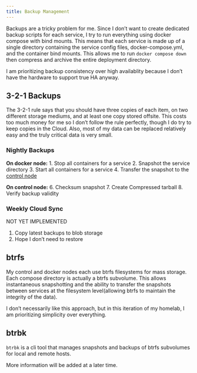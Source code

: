 ```yaml
---
title: Backup Management
---
```


Backups are a tricky problem for me. Since I don't want to create dedicated backup scripts for each service, I try to run everything using docker compose with bind mounts. This means that each service is made up of a single directory containing the service config files, docker-compose.yml, and the container bind mounts. This allows me to run `docker compose down` then compress and archive the entire deployment directory.

::: callout-note
I am prioritizing backup consistency over high availablity because I don't have the hardware to support true HA anyway.
:::

## 3-2-1 Backups

The 3-2-1 rule says that you should have three copies of each item, on two different storage mediums, and at least one copy stored offsite. This costs too much money for me so I don't follow the rule perfectly, though I do try to keep copies in the Cloud. Also, most of my data can be replaced relatively easy and the truly critical data is very small.

### Nightly Backups

**On docker node:** 1. Stop all containers for a service 2. Snapshot the service directory 3. Start all containers for a service 4. Transfer the snapshot to the [control node](../nodes/controller/)

**On control node:** 6. Checksum snapshot 7. Create Compressed tarball 8. Verify backup validity

### Weekly Cloud Sync

::: callout-warning
NOT YET IMPLEMENTED
:::

1.  Copy latest backups to blob storage
2.  Hope I don't need to restore

## btrfs

My control and docker nodes each use btrfs filesystems for mass storage. Each compose directory is actually a btrfs subvolume. This allows instantaneous snapshotting and the ability to transfer the snapshots between services at the filesystem level(allowing btrfs to maintain the integrity of the data).

I don't necessarily like this approach, but in this iteration of my homelab, I am prioritizing simplicity over everything.

## btrbk

`btrbk` is a cli tool that manages snapshots and backups of btrfs subvolumes for local and remote hosts.

::: callout-note
More information will be added at a later time.
:::
